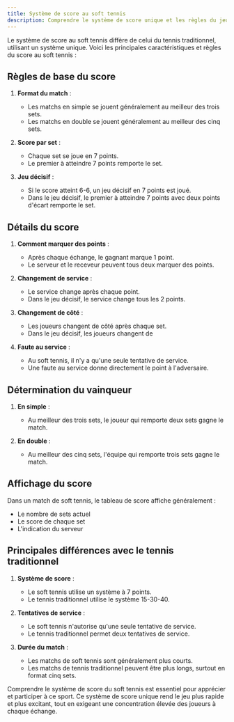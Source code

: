 ```yaml
---
title: Système de score au soft tennis
description: Comprendre le système de score unique et les règles du jeu au soft tennis.
---
```


Le système de score au soft tennis diffère de celui du tennis traditionnel, utilisant un système unique. Voici les principales caractéristiques et règles du score au soft tennis :

## Règles de base du score

1. **Format du match** :
   - Les matchs en simple se jouent généralement au meilleur des trois sets.
   - Les matchs en double se jouent généralement au meilleur des cinq sets.

2. **Score par set** :
   - Chaque set se joue en 7 points.
   - Le premier à atteindre 7 points remporte le set.

3. **Jeu décisif** :
   - Si le score atteint 6-6, un jeu décisif en 7 points est joué.
   - Dans le jeu décisif, le premier à atteindre 7 points avec deux points d'écart remporte le set.

## Détails du score

1. **Comment marquer des points** :
   - Après chaque échange, le gagnant marque 1 point.
   - Le serveur et le receveur peuvent tous deux marquer des points.

2. **Changement de service** :
   - Le service change après chaque point.
   - Dans le jeu décisif, le service change tous les 2 points.

3. **Changement de côté** :
   - Les joueurs changent de côté après chaque set.
   - Dans le jeu décisif, les joueurs changent de

4. **Faute au service** :
   - Au soft tennis, il n'y a qu'une seule tentative de service.
   - Une faute au service donne directement le point à l'adversaire.

## Détermination du vainqueur

1. **En simple** :
   - Au meilleur des trois sets, le joueur qui remporte deux sets gagne le match.

2. **En double** :
   - Au meilleur des cinq sets, l'équipe qui remporte trois sets gagne le match.

## Affichage du score

Dans un match de soft tennis, le tableau de score affiche généralement :

- Le nombre de sets actuel
- Le score de chaque set
- L'indication du serveur

## Principales différences avec le tennis traditionnel

1. **Système de score** :
   - Le soft tennis utilise un système à 7 points.
   - Le tennis traditionnel utilise le système 15-30-40.

2. **Tentatives de service** :
   - Le soft tennis n'autorise qu'une seule tentative de service.
   - Le tennis traditionnel permet deux tentatives de service.

3. **Durée du match** :
   - Les matchs de soft tennis sont généralement plus courts.
   - Les matchs de tennis traditionnel peuvent être plus longs, surtout en format cinq sets.

Comprendre le système de score du soft tennis est essentiel pour apprécier et participer à ce sport. Ce système de score unique rend le jeu plus rapide et plus excitant, tout en exigeant une concentration élevée des joueurs à chaque échange.
